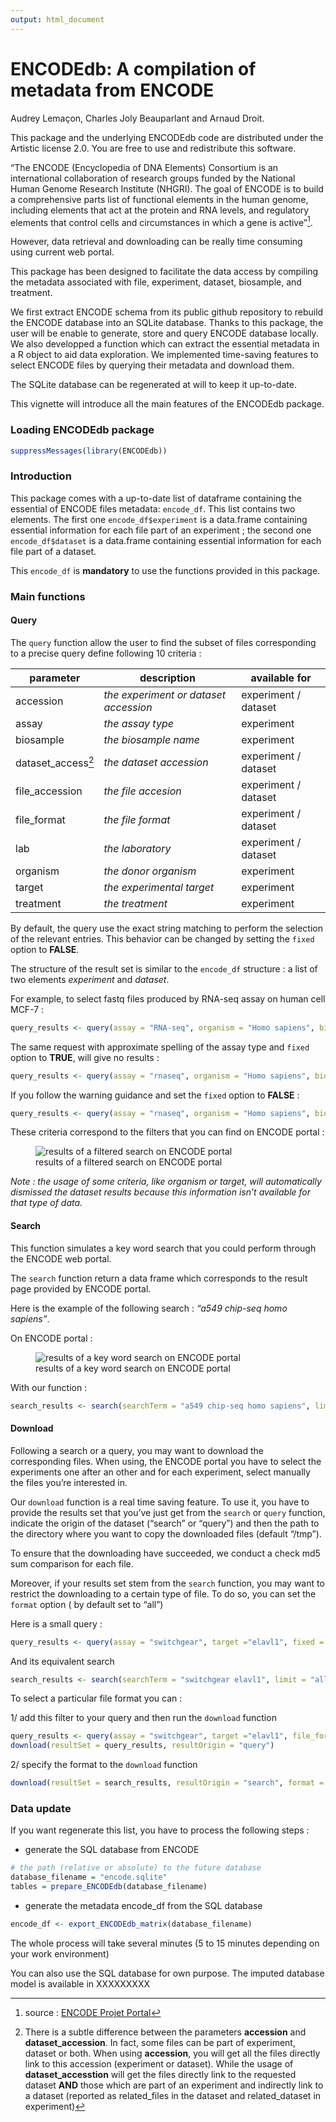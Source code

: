 ```yaml
---
output: html_document
---
```



ENCODEdb: A compilation of metadata from ENCODE
====================================================================

Audrey Lemaçon, Charles Joly Beauparlant and Arnaud Droit.

This package and the underlying ENCODEdb code are distributed under 
the Artistic license 2.0. You are free to use and redistribute this software. 

"The ENCODE (Encyclopedia of DNA Elements) Consortium is an international 
collaboration of research groups funded by the National Human Genome Research 
Institute (NHGRI). The goal of ENCODE is to build a comprehensive parts list of 
functional elements in the human genome, including elements that act at the 
protein and RNA levels, and regulatory elements that control cells and 
circumstances in which a gene is active"[^1].

However, data retrieval and downloading can be really time consuming using 
current web portal. 

This package has been designed to facilitate the data access by compiling the 
metadata associated with file, experiment, dataset, biosample, and treatment. 

We first extract ENCODE schema from its public github repository to rebuild 
the ENCODE database into an SQLite database. Thanks to this package, the user 
will be enable to generate, store and query ENCODE database locally. We also 
developped a function which can extract the essential metadata in a R object to 
aid data exploration.
We implemented time-saving features to select ENCODE files by querying their 
metadata and download them.

The SQLite database can be regenerated at will to keep it up-to-date.

This vignette will introduce all the main features of the ENCODEdb package.

### Loading ENCODEdb package

```r
suppressMessages(library(ENCODEdb))
```

### Introduction

This package comes with a up-to-date list of dataframe containing the essential 
of ENCODE files metadata: `encode_df`. This list contains two elements.
The first one `encode_df$experiment` is a data.frame containing essential 
information for each file part of an experiment ; the second one `encode_df$dataset`
is a data.frame containing essential information for each file part of a dataset.

This `encode_df` is **mandatory** to use the functions provided in this package.

### Main functions

#### Query

The `query` function allow the user to find the subset of files corresponding to
a precise query define following 10 criteria :

|parameter| description|available for|
|---------|------------|-------------|
|accession|*the experiment or dataset accession*|experiment / dataset|
|assay|*the assay type*|experiment|
|biosample|*the biosample name*|experiment|
|dataset_access[^2]|*the dataset accession*|experiment / dataset|
|file_accession|*the file accesion*|experiment / dataset|
|file_format|*the file format*|experiment / dataset|
|lab|*the laboratory*|experiment / dataset|
|organism|*the donor organism*|experiment|
|target|*the experimental target*|experiment|
|treatment|*the treatment*|experiment|


By default, the query use the exact string matching to perform the selection of 
the relevant entries. This behavior can be changed by setting the `fixed` option 
to **FALSE**.

The structure of the result set is similar to the `encode_df` structure : a list 
of two elements *experiment* and *dataset*.

For example, to select fastq files produced by RNA-seq assay on human cell MCF-7 :
```r
query_results <- query(assay = "RNA-seq", organism = "Homo sapiens", biosample = "MCF-7", file_format = "fastq", fixed = T)
```

The same request with approximate spelling of the assay type and `fixed` option to **TRUE**, will give no results :
```r
query_results <- query(assay = "rnaseq", organism = "Homo sapiens", biosample = "MCF-7", file_format = "fastq", fixed = T)
```

If you follow the warning guidance and set the `fixed` option to **FALSE** : 
```r
query_results <- query(assay = "rnaseq", organism = "Homo sapiens", biosample = "MCF-7", file_format = "fastq", fixed = F)
```


These criteria correspond to the filters that you can find on ENCODE portal : 

![results of a filtered search on ENCODE portal](img/query_mcf7.png)

*Note : the usage of some criteria, like organism or target, will automatically 
dismissed the dataset results because this information isn't available for that type of data.*


#### Search
This function simulates a key word search that you could perform through the 
ENCODE web portal.

The `search` function return a data frame which corresponds to the result page 
provided by ENCODE portal.

Here is the example of the following search : *"a549 chip-seq homo sapiens"*.


On ENCODE portal :

![results of a key word search on ENCODE portal](img/search_a549.png)

With our function :
```r
search_results <- search(searchTerm = "a549 chip-seq homo sapiens", limit = "all")
```


#### Download

Following a search or a query, you may want to download the corresponding files.
When using, the ENCODE portal you have to select the experiments one after an 
other and for each experiment, select manually the files you're interested in.

Our `download` function is a real time saving feature. To use it, you have to 
provide the results set that you've just get from the `search` or `query` 
function, indicate the origin of the dataset ("search" or "query") and then the 
path to the directory where you want to copy the downloaded files (default "/tmp").

To ensure that the downloading have succeeded, we conduct a check md5 sum 
comparison for each file.

Moreover, if your results set stem from the `search` function, you may want to 
restrict the downloading to a certain type of file. To do so, you can set the 
`format` option ( by default set to "all")

Here is a small query :

```r
query_results <- query(assay = "switchgear", target ="elavl1", fixed = F)
```

And its equivalent search
```r
search_results <- search(searchTerm = "switchgear elavl1", limit = "all")
```

To select a particular file format you can :

1/ add this filter to your query and then run the `download` function
```r
query_results <- query(assay = "switchgear", target ="elavl1", file_format = "bed_broadPeak" , fixed = F)
download(resultSet = query_results, resultOrigin = "query")
```

2/ specify the format to the `download` function
```r
download(resultSet = search_results, resultOrigin = "search", format = "bed_broadPeak")
```

### Data update

If you want regenerate this list, you have to process the following steps :

* generate the SQL database from ENCODE 

```r
# the path (relative or absolute) to the future database
database_filename = "encode.sqlite"
tables = prepare_ENCODEdb(database_filename)
```

* generate the metadata encode_df from the SQL database
```r
encode_df <- export_ENCODEdb_matrix(database_filename)
```


The whole process will take several minutes (5 to 15 minutes depending on your
work environment)

You can also use the SQL database for own purpose. The imputed database 
model is available in XXXXXXXXX

[^1]: source : [ENCODE Projet Portal ](https://www.encodeproject.org/)

[^2]:There is a subtle difference between the parameters **accession** and 
**dataset_accession**. In fact, some files can be part of experiment, dataset or 
both.
When using **accession**, you will get all the files directly link to this accession 
(experiment or dataset). While the usage of **dataset_accesstion** will get the 
files directly link to the requested dataset **AND** those which are part of an 
experiment and indirectly link to a dataset (reported as related_files in the 
dataset and related_dataset in experiment)
